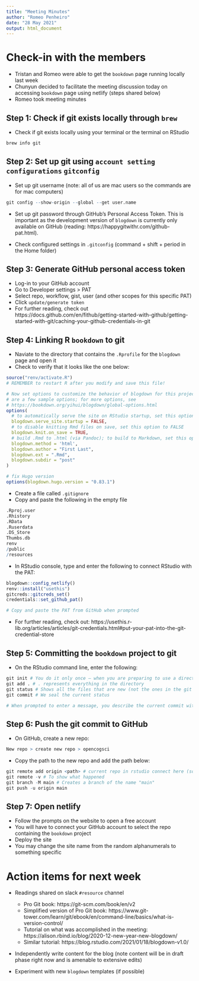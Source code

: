 ```yaml
---
title: "Meeting Minutes"
author: "Romeo Penheiro"
date: "28 May 2021"
output: html_document
---
```


# Check-in with the members

- Tristan and Romeo were able to get the `bookdown` page running locally last week
- Chunyun decided to facilitate the meeting discussion today on accessing `bookdown` page using netlify (steps shared below)
- Romeo took meeting minutes

## Step 1: Check if git exists locally through `brew`

- Check if git exists locally using your terminal or the terminal on RStudio

```r
brew info git
```

## Step 2: Set up git using `account setting configurations` `gitconfig`

- Set up git username (note: all of us are mac users so the commands are for mac computers)

```r
git config --show-origin --global --get user.name
```

- Set up git password through GitHub's Personal Access Token. This is important as the development version of `blogdown` is currently only available on GitHub (reading: https://happygitwithr.com/github-pat.html).

- Check configured settings in `.gitconfig` (command + shift + period in the Home folder)

## Step 3: Generate GitHub personal access token

- Log-in to your GitHub account
- Go to Developer settings > PAT
- Select repo, workflow, gist, user (and other scopes for this specific PAT)
- Click `update/generate token`
- For further reading, check out https://docs.github.com/en/fithub/getting-started-with-github/getting-started-with-git/caching-your-github-credentials-in-git

## Step 4: Linking R `bookdown` to git

- Naviate to the directory that contains the `.Rprofile` for the `blogdown` page and open it
- Check to verify that it looks like the one below:

```r
source("renv/activate.R")
# REMEMBER to restart R after you modify and save this file!

# Now set options to customize the behavior of blogdown for this project. Below
# are a few sample options; for more options, see
# https://bookdown.org/yihui/blogdown/global-options.html
options(
  # to automatically serve the site on RStudio startup, set this option to TRUE
  blogdown.serve_site.startup = FALSE,
  # to disable knitting Rmd files on save, set this option to FALSE
  blogdown.knit.on_save = TRUE,
  # build .Rmd to .html (via Pandoc); to build to Markdown, set this option to 'markdown'
  blogdown.method = 'html',
  blogdown.author = "First Last",
  blogdown.ext = ".Rmd",
  blogdown.subdir = "post"
)

# fix Hugo version
options(blogdown.hugo.version = "0.83.1")
```

- Create a file called `.gitignore`
- Copy and paste the following in the empty file

```r
.Rproj.user
.Rhistory
.RData
.Ruserdata
.DS_Store
Thumbs.db
renv
/public
/resources
```

- In RStudio console, type and enter the following to connect RStudio with the PAT:
```r
blogdown::config_netlify()
renv::install("usethis")
gitcreds::gitcreds_set()
credentials::set_github_pat()

# Copy and paste the PAT from GitHub when prompted
```

- For further reading, check out: https://usethis.r-lib.org/articles/articles/git-credentials.html#put-your-pat-into-the-git-credential-store

## Step 5: Committing the `bookdown` project to git

- On the RStudio command line, enter the following:

```r
git init # You do it only once – when you are preparing to use a directory. Next time, we don't need to do it. Just git add, git commit, and git push. It's important to note that the git init happens only once in the lifetime of a directory.
git add . # . represents everything in the directory
git status # Shows all the files that are new (not the ones in the git ignore). This is to make sure that we have all the right files in the commit.
git commit # We seal the current status

# When prompted to enter a message, you describe the current commit with a description. You can make a short/long form git comment. 

```

## Step 6: Push the git commit to GitHub

- On GitHub, create a new repo:

```r
New repo > create new repo > opencogsci
```

- Copy the path to the new repo and add the path below:

```r
git remote add origin <path> # current repo in rstudio connect here (so type this code in the rstudio console)
git remote -v # To show what happened
git branch -M main # Creates a branch of the name "main"
git push -u origin main
```

## Step 7: Open netlify

- Follow the prompts on the website to open a free account
- You will have to connect your GitHub account to select the repo containing the `bookdown` project
- Deploy the site
- You may change the site name from the random alphanumerals to something specific

# Action items for next week

- Readings shared on slack `#resource` channel
    + Pro Git book: https://git-scm.com/book/en/v2
    + Simplified version of Pro Git book: https://www.git-tower.com/learn/git/ebook/en/command-line/basics/what-is-version-control/
    + Tutorial on what was accomplished in the meeting: https://alison.rbind.io/blog/2020-12-new-year-new-blogdown/
    + Similar tutorial: https://blog.rstudio.com/2021/01/18/blogdown-v1.0/

- Independently write content for the blog
(note content will be in draft phase right now and is amenable to extensive edits)

- Experiment with new `blogdown` templates (if possible)
